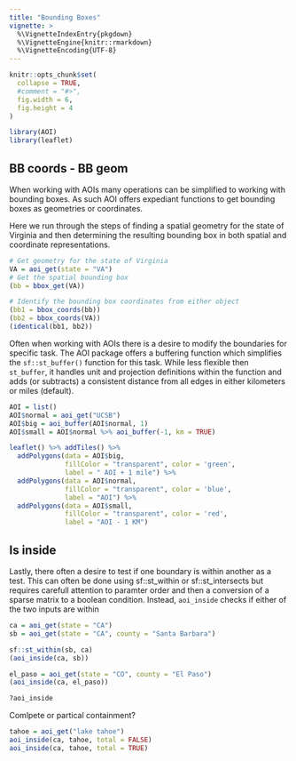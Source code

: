```yaml
---
title: "Bounding Boxes"
vignette: >
  %\VignetteIndexEntry{pkgdown}
  %\VignetteEngine{knitr::rmarkdown}
  %\VignetteEncoding{UTF-8}
---
```


```r

knitr::opts_chunk$set(
  collapse = TRUE,
  #comment = "#>",
  fig.width = 6, 
  fig.height = 4
)

library(AOI)
library(leaflet)
```

## BB coords - BB geom

When working with AOIs many operations can be simplified to working with bounding boxes. As such AOI offers expediant functions to get bounding boxes as geometries or coordinates. 

Here we run through the steps of finding a spatial geometry for the state of Virginia and then determining the resulting bounding box in both spatial and coordinate representations.

```r
# Get geometry for the state of Virginia
VA = aoi_get(state = "VA")
# Get the spatial bounding box
(bb = bbox_get(VA))

# Identify the bounding box coordinates from either object
(bb1 = bbox_coords(bb))
(bb2 = bbox_coords(VA))
(identical(bb1, bb2))
```

Often when working with AOIs there is a desire to modify the boundaries for specific task. The AOI package offers a buffering function which simplifies the `sf::st_buffer()` function for this task. While less flexible then `st_buffer`, it handles unit and projection definitions within the function and adds (or subtracts) a consistent distance from all edges in either kilometers or miles (default). 

```r
AOI = list()
AOI$normal = aoi_get("UCSB") 
AOI$big = aoi_buffer(AOI$normal, 1) 
AOI$small = AOI$normal %>% aoi_buffer(-1, km = TRUE) 
```

```r
leaflet() %>% addTiles() %>% 
  addPolygons(data = AOI$big, 
              fillColor = "transparent", color = 'green',
              label = " AOI + 1 mile") %>% 
  addPolygons(data = AOI$normal, 
              fillColor = "transparent", color = 'blue',
              label = "AOI") %>% 
  addPolygons(data = AOI$small,
              fillColor = "transparent", color = 'red',
              label = "AOI - 1 KM")
```

## Is inside

Lastly, there often a desire to test if one boundary is within another as a test. This can often be done using sf::st_within or sf::st_intersects but requires carefull attention to paramter order and then a conversion of a sparse matrix to a boolean condition. Instead, `aoi_inside` checks if either of the two inputs are within

```r

ca = aoi_get(state = "CA")
sb = aoi_get(state = "CA", county = "Santa Barbara")

sf::st_within(sb, ca)
(aoi_inside(ca, sb))

el_paso = aoi_get(state = "CO", county = "El Paso")
(aoi_inside(ca, el_paso))

?aoi_inside

```


Comlpete or partical containment?

```r
tahoe = aoi_get("lake tahoe")
aoi_inside(ca, tahoe, total = FALSE)
aoi_inside(ca, tahoe, total = TRUE)
```

